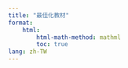 ```yaml
---
title: "最佳化教材"
format: 
    html:
        html-math-method: mathml
        toc: true
lang: zh-TW
---
```





